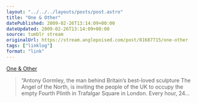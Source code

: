 ```yaml
---
layout: "../../../layouts/posts/post.astro"
title: "One & Other"
datePublished: 2009-02-26T13:14:09+00:00
dateUpdated: 2009-02-26T13:14:09+00:00
source: tumblr stream
originalUrl: https://stream.anglepoised.com/post/81687715/one-other
tags: ["linklog"]
format: "link"
---
```


[One & Other][1]

> &ldquo;Antony Gormley, the man behind Britain&rsquo;s best-loved sculpture The Angel of the North, is inviting the people of the UK to occupy the empty Fourth Plinth in Trafalgar Square in London. Every hour, 24&hellip;

[1]: http://www.oneandother.co.uk/
